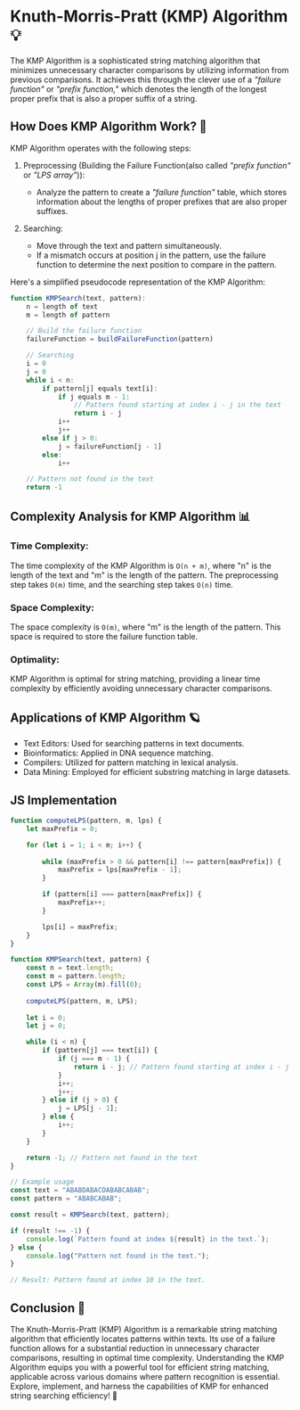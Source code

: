 # Knuth-Morris-Pratt (KMP) Algorithm 💡

The KMP Algorithm is a sophisticated string matching algorithm that minimizes 
unnecessary character comparisons by utilizing information from previous comparisons. 
It achieves this through the clever use of a _"failure function"_ or _"prefix function,"_ 
which denotes the length of the longest proper prefix that is also a proper suffix of a string.

## How Does KMP Algorithm Work? 👀

KMP Algorithm operates with the following steps:

1. Preprocessing (Building the Failure Function(also called _"prefix function"_ or _"LPS array"_)): 
    - Analyze the pattern to create a _"failure function"_ table, which stores information about the lengths of proper prefixes that are also proper suffixes.

2. Searching:
    - Move through the text and pattern simultaneously.
    - If a mismatch occurs at position j in the pattern, use the failure function to determine the next position to compare in the pattern.

Here's a simplified pseudocode representation of the KMP Algorithm:

```js 
function KMPSearch(text, pattern):
    n = length of text
    m = length of pattern

    // Build the failure function
    failureFunction = buildFailureFunction(pattern)

    // Searching
    i = 0
    j = 0
    while i < n:
        if pattern[j] equals text[i]:
            if j equals m - 1:
                // Pattern found starting at index i - j in the text
                return i - j
            i++
            j++
        else if j > 0:
            j = failureFunction[j - 1]
        else:
            i++

    // Pattern not found in the text
    return -1
```

## Complexity Analysis for KMP Algorithm 📊

### Time Complexity: 
The time complexity of the KMP Algorithm is `O(n + m)`, where "n" 
is the length of the text and "m" is the length of the pattern. The preprocessing step takes 
`O(m)` time, and the searching step takes `O(n)` time.


### Space Complexity: 
The space complexity is `O(m)`, where "m" is the length of the pattern. 
This space is required to store the failure function table.

### Optimality: 
KMP Algorithm is optimal for string matching, providing a 
linear time complexity by efficiently avoiding unnecessary character comparisons.

## Applications of KMP Algorithm 🪐

- Text Editors: Used for searching patterns in text documents.
- Bioinformatics: Applied in DNA sequence matching.
- Compilers: Utilized for pattern matching in lexical analysis.
- Data Mining: Employed for efficient substring matching in large datasets.

## JS Implementation

```js filename="KMPSearch.js" copy
function computeLPS(pattern, m, lps) {
    let maxPrefix = 0;

    for (let i = 1; i < m; i++) {
        
        while (maxPrefix > 0 && pattern[i] !== pattern[maxPrefix]) {
            maxPrefix = lps[maxPrefix - 1];
        }

        if (pattern[i] === pattern[maxPrefix]) {
            maxPrefix++;
        }

        lps[i] = maxPrefix;
    }
}

function KMPSearch(text, pattern) {
    const n = text.length;
    const m = pattern.length;
    const LPS = Array(m).fill(0);
    
    computeLPS(pattern, m, LPS);
    
    let i = 0;
    let j = 0;

    while (i < n) {
        if (pattern[j] === text[i]) {
            if (j === m - 1) {
                return i - j; // Pattern found starting at index i - j in the text
            }
            i++;
            j++;
        } else if (j > 0) {
            j = LPS[j - 1];
        } else {
            i++;
        }
    }

    return -1; // Pattern not found in the text
}

// Example usage
const text = "ABABDABACDABABCABAB";
const pattern = "ABABCABAB";

const result = KMPSearch(text, pattern);

if (result !== -1) {
    console.log(`Pattern found at index ${result} in the text.`);
} else {
    console.log("Pattern not found in the text.");
}

// Result: Pattern found at index 10 in the text.
```

## Conclusion 👾
The Knuth-Morris-Pratt (KMP) Algorithm is a remarkable string matching 
algorithm that efficiently locates patterns within texts. Its use of a failure 
function allows for a substantial reduction in unnecessary character comparisons, 
resulting in optimal time complexity. Understanding the KMP Algorithm equips you 
with a powerful tool for efficient string matching, applicable across various domains 
where pattern recognition is essential. Explore, implement, and harness the capabilities 
of KMP for enhanced string searching efficiency! 🚀